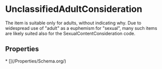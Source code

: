 
# UnclassifiedAdultConsideration

The item is suitable only for adults, without indicating why. Due to widespread use of "adult" as a euphemism for "sexual", many such items are likely suited also for the SexualContentConsideration code.

## Properties

<Grid>
* [](/Properties/Schema.org/)

</Grid>

